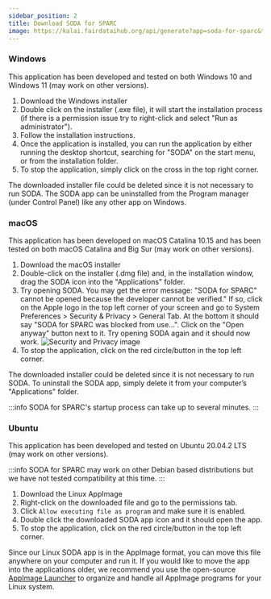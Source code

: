 ```yaml
---
sidebar_position: 2
title: Download SODA for SPARC
image: https://kalai.fairdataihub.org/api/generate?app=soda-for-sparc&title=Submit%20for%20pre%20publishing%20review&description=Getting%20Started
---
```



### Windows

This application has been developed and tested on both Windows 10 and Windows 11 (may work on other versions).

1. <DownloadURL os="windows"> Download the Windows installer </DownloadURL>
2. Double click on the installer (.exe file), it will start the installation process (if there is a permission issue try to right-click and select "Run as administrator").
3. Follow the installation instructions.
4. Once the application is installed, you can run the application by either running the desktop shortcut, searching for "SODA" on the start menu, or from the installation folder.
5. To stop the application, simply click on the cross in the top right corner.

The downloaded installer file could be deleted since it is not necessary to run SODA. The SODA app can be uninstalled from the Program manager (under Control Panel) like any other app on Windows.

### macOS

This application has been developed on macOS Catalina 10.15 and has been tested on both macOS Catalina and Big Sur (may work on other versions).

1. <DownloadURL os="macos"> Download the macOS installer </DownloadURL>
2. Double-click on the installer (.dmg file) and, in the installation window, drag the SODA icon into the "Applications" folder.
3. Try opening SODA. You may get the error message: "SODA for SPARC" cannot be opened because the developer cannot be verified." If so, click on the Apple logo in the top left corner of your screen and go to
   System Preferences > Security & Privacy > General Tab. At the bottom it should say "SODA for SPARC was blocked from use...". Click on the "Open anyway" button next to it. Try opening SODA again and it should now work.
   ![Security and Privacy image](https://i.imgur.com/UjaZPsi.png)
4. To stop the application, click on the red circle/button in the top left corner.

The downloaded installer could be deleted since it is not necessary to run SODA. To uninstall the SODA app, simply delete it from your computer’s "Applications" folder.

:::info 
SODA for SPARC's startup process can take up to several minutes.
:::

### Ubuntu

This application has been developed and tested on Ubuntu 20.04.2 LTS (may work on other versions).

:::info
SODA for SPARC may work on other Debian based distributions but we have not tested compatibility at this time.
:::

1. <DownloadURL os="linux"> Download the Linux AppImage </DownloadURL>
2. Right-click on the downloaded file and go to the permissions tab.
3. Click `Allow executing file as program` and make sure it is enabled.
4. Double click the downloaded SODA app icon and it should open the app.
5. To stop the application, click on the red circle/button in the top left corner.

Since our Linux SODA app is in the AppImage format, you can move this file anywhere on your computer and run it. If you would like to move the app into the applications older, we recommend you use the open-source [AppImage Launcher](https://github.com/TheAssassin/AppImageLauncher) to organize and handle all AppImage programs for your Linux system.


<PageFeedback />
